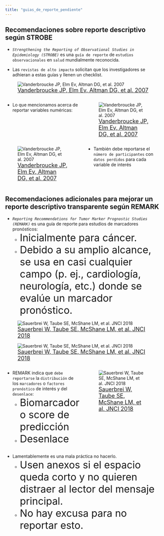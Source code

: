 ```yaml
---
title: "guias_de_reporte_pendiente"
---
```


## Recomendaciones sobre reporte descriptivo según STROBE {.scrollable}

- *`Strengthening the Reporting of Observational Studies in Epidemiology (STROBE)`* es una `guía de reporte` de `estudios observacionales` en `salud` mundialmente reconocida.

- Las `revistas de alto impacto` solicitan que los investigadores se adhieran a estas guías y llenen un checklist.

![<FONT size='4'>[Vanderbroucke JP, Elm Ev, Altman DG, et al. 2007](https://www.acpjournals.org/doi/epdf/10.7326/0003-4819-147-8-200710160-00010-w1)</FONT>](img/strobe.png)

:::: {.columns}

::: {.column width="50%"}
- Lo que mencionamos acerca de reportar variables numéricas:
:::

::: {.column width="50%"}
![<FONT size='4'>[Vanderbroucke JP, Elm Ev, Altman DG, et al. 2007](https://www.acpjournals.org/doi/epdf/10.7326/0003-4819-147-8-200710160-00010-w1)</FONT>](img/strobe-description.png)
:::
:::: 

:::: {.columns}

::: {.column width="50%"}
![<FONT size='4'>[Vanderbroucke JP, Elm Ev, Altman DG, et al. 2007](https://www.acpjournals.org/doi/epdf/10.7326/0003-4819-147-8-200710160-00010-w1)</FONT>](img/strobe-missing.png)
:::

::: {.column width="50%"}
- También debe reportarse el `número de participantes` con `datos perdidos` para cada variable de interés
:::

::::

## Recomendaciones adicionales para mejorar un reporte descriptivo transparente según REMARK {.scrollable}

-   *`Reporting Recommendations for Tumor Marker Prognostic Studies (REMARK)`* es una guía de reporte para estudios de marcadores pronósticos:
<FONT size='6'>
    - Inicialmente para cáncer. </FONT> <FONT size='6'>
    - Debido a su amplio alcance, se usa en casi cualquier campo (p. ej., cardiología, neurología, etc.) donde se evalúe un marcador pronóstico.</FONT>

![<FONT size='4'>[Sauerbrei W, Taube SE, McShane LM, et al. JNCI 2018](https://doi.org/10.1093/jnci/djy088)</FONT>](img/remark.png)


![<FONT size='4'>[Sauerbrei W, Taube SE, McShane LM, et al. JNCI 2018](https://doi.org/10.1093/jnci/djy088)</FONT>](img/remark-description.png)

:::: {.columns}

::: {.column width="50%"}
-   REMARK indica que `debe reportarse`  la `distribución` de los `marcadores` o `factores pronóstico` de interés y del `desenlace`: <FONT size='6'>
    -   Biomarcador o score de predicción </FONT><FONT size='6'>
    -   Desenlace </FONT>
:::
 
::: {.column width="50%"}    
![<FONT size='4'>[Sauerbrei W, Taube SE, McShane LM, et al. JNCI 2018](https://doi.org/10.1093/jnci/djy088)</FONT>](img/remark-distribution.png)    
:::

::::

-   Lamentablemente es una mala práctica no hacerlo. <FONT size='6'>
    -   Usen anexos si el espacio queda corto y no quieren distraer al lector del mensaje principal. </FONT><FONT size='6'>
    -   No hay excusa para no reportar esto. </FONT>